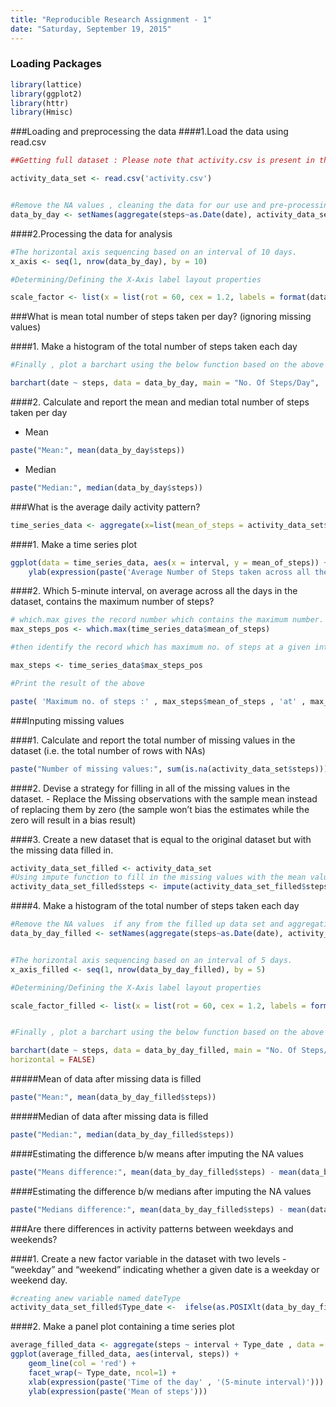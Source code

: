 ```yaml
---
title: "Reproducible Research Assignment - 1"
date: "Saturday, September 19, 2015"
---
```


### Loading Packages
```r

library(lattice)
library(ggplot2)
library(httr)
library(Hmisc)

```


###Loading and preprocessing the data
####1.Load the data using read.csv

```r

##Getting full dataset : Please note that activity.csv is present in the present Working directory

activity_data_set <- read.csv('activity.csv')


#Remove the NA values , cleaning the data for our use and pre-processing it for analysis , finally aggregating it based on dates.
data_by_day <- setNames(aggregate(steps~as.Date(date), activity_data_set, sum, na.rm = TRUE), c("date","steps"))
```


####2.Processing the data for analysis
```r

#The horizontal axis sequencing based on an interval of 10 days.
x_axis <- seq(1, nrow(data_by_day), by = 10)

#Determining/Defining the X-Axis label layout properties 

scale_factor <- list(x = list(rot = 60, cex = 1.2, labels = format(data_by_day$date, "%b-%d-%Y")[x_axis], at = x_axis) , col = 'blue' )

```






###What is mean total number of steps taken per day? (ignoring missing values)

####1. Make a histogram of the total number of steps taken each day
```{r]}
#Finally , plot a barchart using the below function based on the above obtained parameters  and Logical flag Horizontal as default.

barchart(date ~ steps, data = data_by_day, main = "No. Of Steps/Day",  xlab = "Date", ylab = "Steps Count", scales = scale_factor , col ='red' , horizontal = FALSE)

```

####2. Calculate and report the mean and median total number of steps taken per day

- Mean
```r

paste("Mean:", mean(data_by_day$steps))
```

- Median
```r
paste("Median:", median(data_by_day$steps))
```


###What is the average daily activity pattern?

```r
time_series_data <- aggregate(x=list(mean_of_steps = activity_data_set$steps), by = list(interval= activity_data_set$interval), FUN=mean, na.rm=TRUE)

```
####1. Make a time series plot
```r

ggplot(data = time_series_data, aes(x = interval, y = mean_of_steps)) + geom_line() + xlab(expression(paste('Time of the day' , '(5-minute interval)'))) +
    ylab(expression(paste('Average Number of Steps taken across all the day'))) + ggtitle( "Average number of steps taken" )
```




####2. Which 5-minute interval, on average across all the days in the dataset, contains the maximum number of steps?

```r

# which.max gives the record number which contains the maximum number.
max_steps_pos <- which.max(time_series_data$mean_of_steps)

#then identify the record which has maximum no. of steps at a given interval 

max_steps <- time_series_data$max_steps_pos

#Print the result of the above

paste( 'Maximum no. of steps :' , max_steps$mean_of_steps , 'at' , max_steps$interval , 'interval')     

```


###Inputing missing values

####1. Calculate and report the total number of missing values in the dataset (i.e. the total number of rows with NAs)
```r
paste("Number of missing values:", sum(is.na(activity_data_set$steps)))
```
####2. Devise a strategy for filling in all of the missing values in the dataset.
- Replace the Missing observations with the sample mean instead of replacing them by zero (the sample won't bias the estimates while the zero will result in a bias result)

####3. Create a new dataset that is equal to the original dataset but with the missing data filled in.
```r
activity_data_set_filled <- activity_data_set
#Using impute function to fill in the missing values with the mean value of the steps
activity_data_set_filled$steps <- impute(activity_data_set_filled$steps, fun=mean)  
```

####4. Make a histogram of the total number of steps taken each day
```r
#Remove the NA values  if any from the filled up data set and aggregating it 
data_by_day_filled <- setNames(aggregate(steps~as.Date(date), activity_data_set_filled, sum, na.rm = TRUE), c("date","steps"))


#The horizontal axis sequencing based on an interval of 5 days.
x_axis_filled <- seq(1, nrow(data_by_day_filled), by = 5)

#Determining/Defining the X-Axis label layout properties 

scale_factor_filled <- list(x = list(rot = 60, cex = 1.2, labels = format(data_by_day_filled$date, "%b-%d-%Y")[x_axis_filled], at = x_axis_filled) , col = 'blue' )


#Finally , plot a barchart using the below function based on the above obtained parameters  and Logical flag Horizontal as default.

barchart(date ~ steps, data = data_by_day_filled, main = "No. Of Steps/Day",  xlab = "Date", ylab = "Steps Count", scales = scale_factor_filled , col ='red' , 
horizontal = FALSE)

```




#####Mean of data after missing data is filled  
```r
paste("Mean:", mean(data_by_day_filled$steps))
```
#####Median of data after missing data is filled  
```r
paste("Median:", median(data_by_day_filled$steps))
```

####Estimating the difference b/w means after imputing the NA values  
```r
paste("Means difference:", mean(data_by_day_filled$steps) - mean(data_by_day_filled$steps))
```
####Estimating the difference b/w medians after imputing the NA values  
```r
paste("Medians difference:", mean(data_by_day_filled$steps) - mean(data_by_day_filled$steps))
```

###Are there differences in activity patterns between weekdays and weekends?


####1. Create a new factor variable in the dataset with two levels - "weekday" and "weekend" indicating whether a given date is a weekday or weekend day.
```r
#creating anew variable named dateType
activity_data_set_filled$Type_date <-  ifelse(as.POSIXlt(data_by_day_filled$date)$wday %in% c(0,6), 'Weekend', 'Weekday')
```
####2. Make a panel plot containing a time series plot
```r
average_filled_data <- aggregate(steps ~ interval + Type_date , data = activity_data_set_filled , mean)
ggplot(average_filled_data, aes(interval, steps)) + 
    geom_line(col = 'red') + 
    facet_wrap(~ Type_date, ncol=1) +
    xlab(expression(paste('Time of the day' , '(5-minute interval)'))) + 
    ylab(expression(paste('Mean of steps')))
```

 
                          


